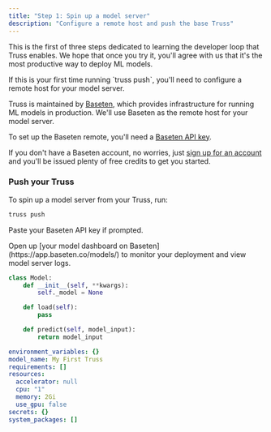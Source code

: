 ```yaml
---
title: "Step 1: Spin up a model server"
description: "Configure a remote host and push the base Truss"
---
```


This is the first of three steps dedicated to learning the developer loop that Truss enables. We hope that once you try it, you'll agree with us that it's the most productive way to deploy ML models.

<Accordion title="Configure your remote host" defaultOpen="true">
If this is your first time running `truss push`, you'll need to configure a remote host for your model server.

Truss is maintained by [Baseten](https://baseten.co), which provides infrastructure for running ML models in production. We'll use Baseten as the remote host for your model server.

To set up the Baseten remote, you'll need a [Baseten API key](https://app.baseten.co/settings/account/api_keys).

If you don't have a Baseten account, no worries, just [sign up for an account](https://app.baseten.co/signup/) and you'll be issued plenty of free credits to get you started.
</Accordion>

### Push your Truss

To spin up a model server from your Truss, run:

```sh
truss push
```

Paste your Baseten API key if prompted.

<Tip>
Open up [your model dashboard on Baseten](https://app.baseten.co/models/) to monitor your deployment and view model server logs.
</Tip>

<RequestExample>

```python model/model.py
class Model:
    def __init__(self, **kwargs):
        self._model = None

    def load(self):
        pass

    def predict(self, model_input):
        return model_input
```

```yaml config.yaml
environment_variables: {}
model_name: My First Truss
requirements: []
resources:
  accelerator: null
  cpu: "1"
  memory: 2Gi
  use_gpu: false
secrets: {}
system_packages: []
```

</RequestExample>
